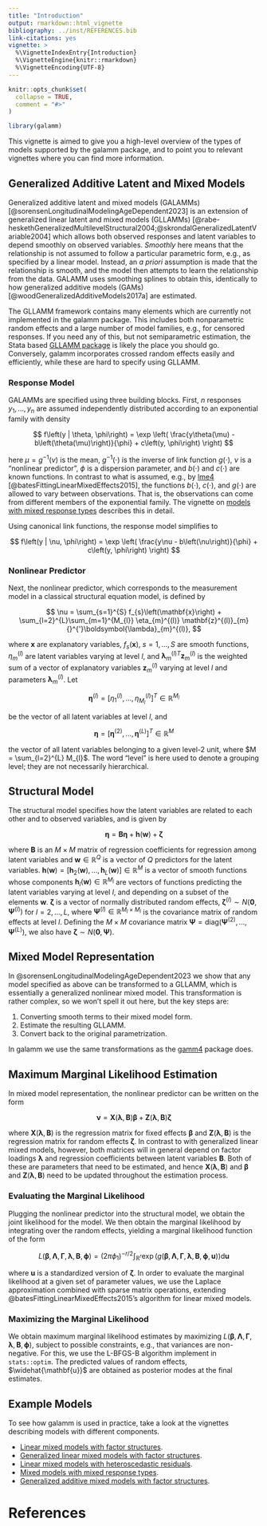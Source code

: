 ```yaml
---
title: "Introduction"
output: rmarkdown::html_vignette
bibliography: ../inst/REFERENCES.bib
link-citations: yes
vignette: >
  %\VignetteIndexEntry{Introduction}
  %\VignetteEngine{knitr::rmarkdown}
  %\VignetteEncoding{UTF-8}
---
```


```r
knitr::opts_chunk$set(
  collapse = TRUE,
  comment = "#>"
)
```

```r
library(galamm)
```

This vignette is aimed to give you a high-level overview of the types of models supported by the galamm package, and to point you to relevant vignettes where you can find more information.

## Generalized Additive Latent and Mixed Models

Generalized additive latent and mixed models (GALAMMs) [@sorensenLongitudinalModelingAgeDependent2023] is an extension of generalized linear latent and mixed models (GLLAMMs) [@rabe-heskethGeneralizedMultilevelStructural2004;@skrondalGeneralizedLatentVariable2004] which allows both observed responses and latent variables to depend smoothly on observed variables. *Smoothly* here means that the relationship is not assumed to follow a particular parametric form, e.g., as specified by a linear model. Instead, an *a priori* assumption is made that the relationship is smooth, and the model then attempts to learn the relationship from the data. GALAMM uses smoothing splines to obtain this, identically to how generalized additive models (GAMs) [@woodGeneralizedAdditiveModels2017a] are estimated.

The GLLAMM framework contains many elements which are currently not implemented in the galamm package. This includes both nonparametric random effects and a large number of model families, e.g., for censored responses. If you need any of this, but not semiparametric estimation, the Stata based [GLLAMM package](http://www.gllamm.org/) is likely the place you should go. Conversely, galamm incorporates crossed random effects easily and efficiently, while these are hard to specify using GLLAMM.


### Response Model

GALAMMs are specified using three building blocks. First, $n$ responses $y_{1}, \dots, y_{n}$ are assumed independently distributed according to an exponential family with density

$$
f\left(y | \theta, \phi\right) = \exp \left( \frac{y\theta(\mu) - b\left(\theta(\mu)\right)}{\phi} + c\left(y, \phi\right) \right)
$$

here $\mu = g^{-1}(\nu)$ is the mean, $g^{-1}(\cdot)$ is the inverse of link function $g(\cdot)$, $\nu$ is a "nonlinear predictor", $\phi$ is a dispersion parameter, and $b(\cdot)$ and $c(\cdot)$ are known functions. In contrast to what is assumed, e.g., by [lme4](https://cran.r-project.org/package=lme4) [@batesFittingLinearMixedEffects2015], the functions $b(\cdot)$, $c(\cdot)$, and $g(\cdot)$ are allowed to vary between observations. That is, the observations can come from different members of the exponential family. The vignette on [models with mixed response types](https://lcbc-uio.github.io/galamm/articles/mixed_response.html) describes this in detail.

Using canonical link functions, the response model simplifies to

$$
f\left(y | \nu, \phi\right) = \exp \left( \frac{y\nu - b\left(\nu\right)}{\phi} + c\left(y, \phi\right) \right)
$$

### Nonlinear Predictor

Next, the nonlinear predictor, which corresponds to the measurement model in a classical structural equation model, is defined by

$$
\nu = \sum_{s=1}^{S} f_{s}\left(\mathbf{x}\right) + \sum_{l=2}^{L}\sum_{m=1}^{M_{l}} \eta_{m}^{(l)} \mathbf{z}^{(l)}_{m}{}^{'}\boldsymbol{\lambda}_{m}^{(l)},
$$

where $\mathbf{x}$ are explanatory variables, $f_{s}(\mathbf{x})$, $s=1,\dots,S$ are smooth functions, $\eta_{m}^{(l)}$ are latent variables varying at level $l$, and $\boldsymbol{\lambda}_{m}^{(l)}{}^{T} \mathbf{z}_{m}^{(l)}$ is the weighted sum of a vector of explanatory variables $\mathbf{z}_{m}^{(l)}$ varying at level $l$ and parameters $\boldsymbol{\lambda}_{m}^{(l)}$. Let

$$\boldsymbol{\eta}^{(l)} = [\eta_{1}^{(l)}, \dots, \eta_{M_{l}}^{(l)}]^{T} \in \mathbb{R}^{M_{l}}$$ 

be the vector of all latent variables at level $l$, and 

$$\boldsymbol{\eta} = [\boldsymbol{\eta}^{(2)}, \dots, \boldsymbol{\eta}^{(L)}]^{T} \in \mathbb{R}^{M}$$ 

the vector of all latent variables belonging to a given level-2 unit, where $M = \sum_{l=2}^{L} M_{l}$. The word "level" is here used to denote a grouping level; they are not necessarily hierarchical.

## Structural Model

The structural model specifies how the latent variables are related to each other and to observed variables, and is given by

$$
\boldsymbol{\eta} = \mathbf{B}\boldsymbol{\eta} + \mathbf{h}\left(\mathbf{w}\right)
+ \boldsymbol{\zeta}
$$


where $\mathbf{B}$ is an $M \times M$ matrix of regression coefficients for regression among latent variables and $\mathbf{w} \in \mathbb{R}^{Q}$ is a vector of $Q$ predictors for the latent variables. $\mathbf{h}(\mathbf{w}) = [\mathbf{h}_{2}(\mathbf{w}), \dots, \mathbf{h}_{L}(\mathbf{w})] \in \mathbb{R}^{M}$ is a vector of smooth functions whose components $\mathbf{h}_{l}(\mathbf{w}) \in \mathbb{R}^{M_{l}}$ are vectors of functions predicting the latent variables varying at level $l$, and depending on a subset of the elements $\mathbf{w}$. $\boldsymbol{\zeta}$ is a vector of normally distributed random effects, $\boldsymbol{\zeta}^{(l)} \sim N(\mathbf{0}, \boldsymbol{\Psi}^{(l)})$ for $l=2,\dots,L$, where $\boldsymbol{\Psi}^{(l)} \in \mathbb{R}^{M_{l} \times M_{l}}$ is the covariance matrix of random effects at level $l$. Defining the $M \times M$ covariance matrix $\boldsymbol{\Psi} = \text{diag}(\boldsymbol{\Psi}^{(2)}, \dots, \boldsymbol{\Psi}^{(L)})$, we also have $\boldsymbol{\zeta} \sim N(\mathbf{0}, \boldsymbol{\Psi})$. 

## Mixed Model Representation

In @sorensenLongitudinalModelingAgeDependent2023 we show that any model specified as above can be transformed to a GLLAMM, which is essentially a generalized nonlinear mixed model. This transformation is rather complex, so we won't spell it out here, but the key steps are:

1. Converting smooth terms to their mixed model form.
2. Estimate the resulting GLLAMM.
3. Convert back to the original parametrization.

In galamm we use the same transformations as the [gamm4](https://CRAN.R-project.org/package=gamm4) package does.

## Maximum Marginal Likelihood Estimation

In mixed model representation, the nonlinear predictor can be written on the form

$$
\boldsymbol{\nu} = \mathbf{X}(\boldsymbol{\lambda}, \mathbf{B}) \boldsymbol{\beta} +  \mathbf{Z}(\boldsymbol{\lambda}, \mathbf{B}) \boldsymbol{\zeta}
$$

where $\mathbf{X}(\boldsymbol{\lambda}, \mathbf{B})$ is the regression matrix for fixed effects $\boldsymbol{\beta}$ and $\mathbf{Z}(\boldsymbol{\lambda}, \mathbf{B})$ is the regression matrix for random effects $\boldsymbol{\zeta}$. In contrast to with generalized linear mixed models, however, both matrices will in general depend on factor loadings $\boldsymbol{\lambda}$ and regression coefficients between latent variables $\mathbf{B}$. Both of these are parameters that need to be estimated, and hence $\mathbf{X}(\boldsymbol{\lambda}, \mathbf{B})$ and $\boldsymbol{\beta}$ and $\mathbf{Z}(\boldsymbol{\lambda}, \mathbf{B})$ need to be updated throughout the estimation process.

### Evaluating the Marginal Likelihood

Plugging the nonlinear predictor into the structural model, we obtain the joint likelihood for the model. We then obtain the marginal likelihood by integrating over the random effects, yielding a marginal likelihood function of the form

$$
L\left(\boldsymbol{\beta}, \boldsymbol{\Lambda}, \boldsymbol{\Gamma}, \boldsymbol{\lambda}, \mathbf{B}, \boldsymbol{\phi}\right) =  \left(2 \pi \phi_{1}\right)^{-r/2}  \int_{\mathbb{R}^{r}} \exp\left( g\left(\boldsymbol{\beta}, \boldsymbol{\Lambda}, \boldsymbol{\Gamma}, \boldsymbol{\lambda}, \mathbf{B}, \boldsymbol{\phi}, \mathbf{u}\right) \right) \text{d} \mathbf{u}
$$

where $\mathbf{u}$ is a standardized version of $\boldsymbol{\zeta}$. In order to evaluate the marginal likelihood at a given set of parameter values, we use the Laplace approximation combined with sparse matrix operations, extending @batesFittingLinearMixedEffects2015's algorithm for linear mixed models.

### Maximizing the Marginal Likelihood

We obtain maximum marginal likelihood estimates by maximizing $L\left(\boldsymbol{\beta}, \boldsymbol{\Lambda}, \boldsymbol{\Gamma}, \boldsymbol{\lambda}, \mathbf{B}, \boldsymbol{\phi}\right)$, subject to possible constraints, e.g., that variances are non-negative. For this, we use the L-BFGS-B algorithm implement in `stats::optim`. The predicted values of random effects, $\widehat{\mathbf{u}}$ are obtained as posterior modes at the final estimates.

## Example Models 

To see how galamm is used in practice, take a look at the vignettes describing models with different components.

- [Linear mixed models with factor structures](https://lcbc-uio.github.io/galamm/articles/lmm_factor.html).
- [Generalized linear mixed models with factor structures](https://lcbc-uio.github.io/galamm/articles/glmm_factor.html).
- [Linear mixed models with heteroscedastic residuals](https://lcbc-uio.github.io/galamm/articles/lmm_heteroscedastic.html).
- [Mixed models with mixed response types](https://lcbc-uio.github.io/galamm/articles/mixed_response.html).
- [Generalized additive mixed models with factor structures](https://lcbc-uio.github.io/galamm/articles/semiparametric.html).


# References
